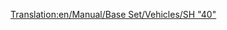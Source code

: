 [[Translation:en/Manual/Base Set/Vehicles/SH "40"]]
{{ru/Поезда|Image=[[File:en/Sh40.png]]
|Name=SH "40"
|Cost=£ 35156 (1757800 р.)
|Speed=177 км/ч (110 миль/ч)
|Weight=82 т
|Power=5000 л.с. (6704 кВт)
|Annual=£ 2882 (144100 р.)
|Designed=1973
|Lifespan=23
|Capacity=нет
|Description=
|Real-life=[http://en.wikipedia.org/wiki/British_Rail_Class_87 British Rail Class 87]
}}